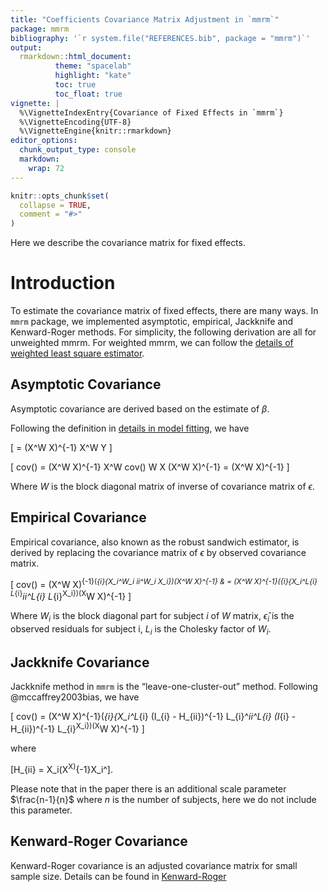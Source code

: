 ```yaml
---
title: "Coefficients Covariance Matrix Adjustment in `mmrm`"
package: mmrm
bibliography: '`r system.file("REFERENCES.bib", package = "mmrm")`'
output:
  rmarkdown::html_document:
          theme: "spacelab"
          highlight: "kate"
          toc: true
          toc_float: true
vignette: |
  %\VignetteIndexEntry{Covariance of Fixed Effects in `mmrm`}
  %\VignetteEncoding{UTF-8}
  %\VignetteEngine{knitr::rmarkdown}
editor_options:
  chunk_output_type: console
  markdown:
    wrap: 72
---
```


```r
knitr::opts_chunk$set(
  collapse = TRUE,
  comment = "#>"
)
```

Here we describe the covariance matrix for fixed effects.

# Introduction

To estimate the covariance matrix of fixed effects, there are many ways.
In `mmrm` package, we implemented asymptotic, empirical, Jackknife and Kenward-Roger methods.
For simplicity, the following derivation are all for unweighted mmrm.
For weighted mmrm, we can follow the [details of weighted least square estimator](https://openpharma.github.io/mmrm/main/articles/algorithm.html#weighted-least-squares-estimator).

## Asymptotic Covariance

Asymptotic covariance are derived based on the estimate of $\beta$.

Following the definition in [details in model fitting](algorithm.html#linear-model), we have

\[
  \hat\beta = (X^\top W X)^{-1} X^\top W Y
\]

\[
  cov(\hat\beta) = (X^\top W X)^{-1} X^\top W cov(\epsilon) W X (X^\top W X)^{-1} = (X^\top W X)^{-1}
\]

Where $W$ is the block diagonal matrix of inverse of covariance matrix of $\epsilon$.

## Empirical Covariance

Empirical covariance, also known as the robust sandwich estimator, is derived by replacing the covariance matrix of $\epsilon$ by observed
covariance matrix.

\[
  cov(\hat\beta) = (X^\top W X)^{-1}(\sum_{i}{X_i^\top W_i \hat\epsilon_i\hat\epsilon_i^\top W_i X_i})(X^\top W X)^{-1} &
  = (X^\top W X)^{-1}(\sum_{i}{X_i^\top L_{i} L_{i}^\top \hat\epsilon_i\hat\epsilon_i^\top L_{i} L_{i}^\top X_i})(X^\top W X)^{-1}
\]

Where $W_i$ is the block diagonal part for subject $i$ of $W$ matrix, $\hat\epsilon_i$ is the observed residuals for subject i, $L_i$
is the Cholesky factor of $W_i$.


## Jackknife Covariance

Jackknife method in `mmrm` is the "leave-one-cluster-out" method.
Following @mccaffrey2003bias, we have

\[
  cov(\hat\beta) = (X^\top W X)^{-1}(\sum_{i}{X_i^\top L_{i} (I_{i} - H_{ii})^{-1} L_{i}^\top \hat\epsilon_i\hat\epsilon_i^\top L_{i} (I_{i} - H_{ii})^{-1} L_{i}^\top X_i})(X^\top W X)^{-1}
\]

where

\[H_{ii} = X_i(X^\top X)^{-1}X_i^\top\].

Please note that in the paper there is an additional scale parameter $\frac{n-1}{n}$ where $n$ is the number of subjects, here we do not include this parameter.

## Kenward-Roger Covariance

Kenward-Roger covariance is an adjusted covariance matrix for small sample size.
Details can be found in [Kenward-Roger](kenward.html#mathematical-details-of-kenward-roger-method)
